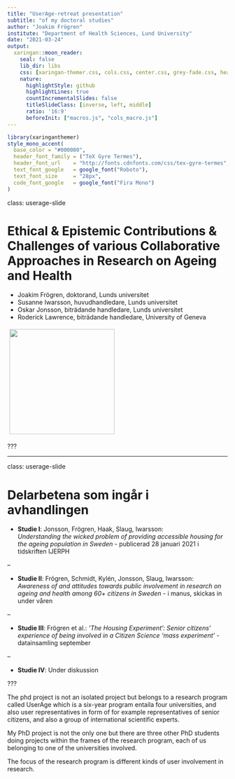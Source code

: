 ```yaml
---
title: "UserAge-retreat presentation"
subtitle: "of my doctoral studies"
author: "Joakim Frögren"
institute: "Department of Health Sciences, Lund University"
date: "2021-03-24"
output:
  xaringan::moon_reader:
    seal: false
    lib_dir: libs
    css: [xaringan-themer.css, cols.css, center.css, grey-fade.css, header-footer.css, navy-slide.css, userage-slide.css]
    nature:
      highlightStyle: github
      highlightLines: true
      countIncrementalSlides: false
      titleSlideClass: [inverse, left, middle]
      ratio: '16:9'
      beforeInit: ["macros.js", "cols_macro.js"]
---
```


```r
library(xaringanthemer)
style_mono_accent(
  base_color = "#000080",
  header_font_family = ("TeX Gyre Termes"),
  header_font_url    = "http://fonts.cdnfonts.com/css/tex-gyre-termes",
  text_font_google   = google_font("Roboto"),
  text_font_size     = "28px",
  code_font_google   = google_font("Fira Mono")
)
```


class: userage-slide

# Ethical & Epistemic Contributions & Challenges of various Collaborative Approaches in Research on Ageing and Health

 - Joakim Frögren, doktorand, Lunds universitet
 - Susanne Iwarsson, huvudhandledare, Lunds universitet
 - Oskar Jonsson, biträdande handledare, Lunds universitet
 - Roderick Lawrence, biträdande handledare, University of Geneva

<img src="images/case-logo-svensk.png" width="240px" style="vertical-align:middle;margin:5px 5px">

???


---

class: userage-slide

# Delarbetena som ingår i avhandlingen


- **Studie I**: Jonsson, Frögren, Haak, Slaug, Iwarsson:<br>*Understanding the wicked problem of providing accessible housing for the ageing population in Sweden* - publicerad 28 januari 2021 i tidskriften IJERPH

--

- **Studie II**: Frögren, Schmidt, Kylén, Jonsson, Slaug, Iwarsson:<br>*Awareness of and attitudes towards public involvement in research on ageing and health among 60+ citizens in Sweden* - i manus, skickas in under våren

--

- **Studie III**: Frögren et al.: *’The Housing Experiment’: Senior citizens' experience of being involved in a Citizen Science 'mass experiment’* - datainsamling september

--

- **Studie IV**: Under diskussion


???

The phd project is not an isolated project but belongs to a research program called UserAge which is a six-year program entaila four universities, and also user representatives in form of for example representatives of senior citizens, and also a group of international scientific experts.

My PhD project is not the only one but there are three other PhD students doing projects within the frames of the research program, each of us belonging to one of the universities involved.

The focus of the research program is different kinds of user involvement in research. 
